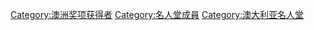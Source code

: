 [[Category:澳洲奖项获得者|Category:澳洲奖项获得者]]
[[Category:名人堂成員|Category:名人堂成員]]
[[Category:澳大利亚名人堂|Category:澳大利亚名人堂]]